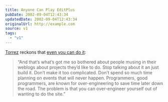 ```yaml
---
title: Anyone Can Play EditPlus
pubDate: 2002-09-04T12:43:34
updatedDate: 2002-09-04T12:43:34
originalUrl: http://example.com
source: v1
tags:
  - "v1"
---
```


[Torrez][1] reckons that [even you can do it][2]:

> &#8220;And that&#8217;s what&#8217;s got me so bothered about people musing in their weblogs about projects they&#8217;d like to do. Stop talking about it an just build it. Don&#8217;t make it too complicated. Don&#8217;t spend so much time planning on events that will never happen. Programmers, good programmers, are known for over-engineering to save time later down the road. The problem is that you can over-engineer yourself out of wanting to do the site.&#8221;

[1]: http://torrez.org/ "Torrez.org"
[2]: http://torrez.org/archives/000300.php "Torrez.org: Even You Can Do It (and he's dead right)"
